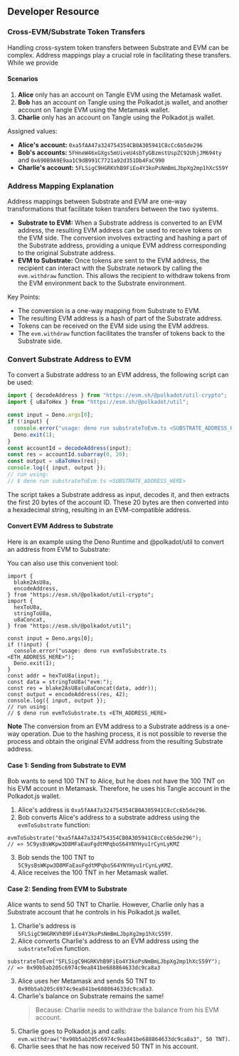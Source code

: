 
## Developer Resource

### Cross-EVM/Substrate Token Transfers

Handling cross-system token transfers between Substrate and EVM can be complex. Address mappings play a crucial role in facilitating these transfers.
While we provide 

#### Scenarios

1. **Alice** only has an account on Tangle EVM using the Metamask wallet.
2. **Bob** has an account on Tangle using the Polkadot.js wallet, and another account on Tangle EVM using the Metamask wallet.
3. **Charlie** only has an account on Tangle using the Polkadot.js wallet.

Assigned values:

- **Alice's account:** `0xa5fAA47a324754354CB0A305941C8cCc6b5de296`
- **Bob's accounts:** `5FHneW46xGXgs5mUiveU4sbTyGBzmstUspZC92UhjJM694ty` and `0x690B9A9E9aa1C9dB991C7721a92d351Db4FaC990`
- **Charlie's account:** `5FLSigC9HGRKVhB9FiEo4Y3koPsNmBmLJbpXg2mp1hXcS59Y`

### Address Mapping Explanation

Address mappings between Substrate and EVM are one-way transformations that facilitate token transfers between the two systems.

- **Substrate to EVM:** When a Substrate address is converted to an EVM address, the resulting EVM address can be used to receive tokens on the EVM side. The conversion involves extracting and hashing a part of the Substrate address, providing a unique EVM address corresponding to the original Substrate address.
- **EVM to Substrate:** Once tokens are sent to the EVM address, the recipient can interact with the Substrate network by calling the `evm.withdraw` function. This allows the recipient to withdraw tokens from the EVM environment back to the Substrate environment.

Key Points:

- The conversion is a one-way mapping from Substrate to EVM.
- The resulting EVM address is a hash of part of the Substrate address.
- Tokens can be received on the EVM side using the EVM address.
- The `evm.withdraw` function facilitates the transfer of tokens back to the Substrate side.

### Convert Substrate Address to EVM

To convert a Substrate address to an EVM address, the following script can be used:

```typescript
import { decodeAddress } from "https://esm.sh/@polkadot/util-crypto";
import { u8aToHex } from "https://esm.sh/@polkadot/util";

const input = Deno.args[0];
if (!input) {
  console.error("usage: deno run substrateToEvm.ts <SUBSTRATE_ADDRESS_HERE>");
  Deno.exit(1);
}
const accountId = decodeAddress(input);
const res = accountId.subarray(0, 20);
const output = u8aToHex(res);
console.log({ input, output });
// run using:
// $ deno run substrateToEvm.ts <SUBSTRATE_ADDRESS_HERE>
```

The script takes a Substrate address as input, decodes it, and then extracts the first 20 bytes of the account ID. These 20 bytes are then converted into a hexadecimal string, resulting in an EVM-compatible address.

#### Convert EVM Address to Substrate

Here is an example using the Deno Runtime and @polkadot/util to convert an address from EVM to Substrate:

You can also use this convenient tool:

<EvmToSubstrateConverter />

```tsx
import {
  blake2AsU8a,
  encodeAddress,
} from "https://esm.sh/@polkadot/util-crypto";
import {
  hexToU8a,
  stringToU8a,
  u8aConcat,
} from "https://esm.sh/@polkadot/util";

const input = Deno.args[0];
if (!input) {
  console.error("usage: deno run evmToSubstrate.ts <ETH_ADDRESS_HERE>");
  Deno.exit(1);
}
const addr = hexToU8a(input);
const data = stringToU8a("evm:");
const res = blake2AsU8a(u8aConcat(data, addr));
const output = encodeAddress(res, 42);
console.log({ input, output });
// run using:
// $ deno run evmToSubstrate.ts <ETH_ADDRESS_HERE>
```

<Callout>**Note**
The conversion from an EVM address to a Substrate address is a one-way operation. Due to the hashing process, it is not possible to reverse the process and obtain the original EVM address from the resulting Substrate address.</Callout>

#### Case 1: Sending from Substrate to EVM

Bob wants to send 100 TNT to Alice, but he does not have the 100 TNT on his EVM account in Metamask. Therefore, he uses his Tangle account in the Polkadot.js wallet.

1. Alice's address is `0xa5fAA47a324754354CB0A305941C8cCc6b5de296`.
2. Bob converts Alice's address to a substrate address using the `evmToSubstrate` function:

```tsx
evmToSubstrate("0xa5fAA47a324754354CB0A305941C8cCc6b5de296");
// => 5C9ysBsWKpw3D8MFaEauFgdtMPqboS64YNYHyu1rCynLyKMZ
```

3. Bob sends the 100 TNT to `5C9ysBsWKpw3D8MFaEauFgdtMPqboS64YNYHyu1rCynLyKMZ`.
4. Alice receives the 100 TNT in her Metamask wallet.

#### Case 2: Sending from EVM to Substrate

Alice wants to send 50 TNT to Charlie. However, Charlie only has a Substrate account that he controls in his Polkadot.js wallet.

1. Charlie's address is `5FLSigC9HGRKVhB9FiEo4Y3koPsNmBmLJbpXg2mp1hXcS59Y`.
2. Alice converts Charlie's address to an EVM address using the `substrateToEvm` function.

```tsx
substrateToEvm("5FLSigC9HGRKVhB9FiEo4Y3koPsNmBmLJbpXg2mp1hXcS59Y");
// => 0x90b5ab205c6974c9ea841be688864633dc9ca8a3
```

3. Alice uses her Metamask and sends 50 TNT to
   `0x90b5ab205c6974c9ea841be688864633dc9ca8a3`.
4. Charlie's balance on Substrate remains the same!
   > Because: Charlie needs to withdraw the balance from his EVM account.
5. Charlie goes to Polkadot.js and calls:
   `evm.withdraw("0x90b5ab205c6974c9ea841be688864633dc9ca8a3", 50 TNT)`.
6. Charlie sees that he has now received 50 TNT in his account.
